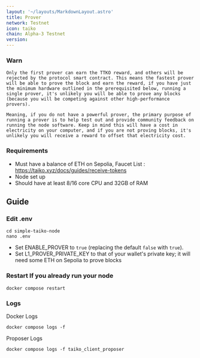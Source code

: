 ```yaml
---
layout: '~/layouts/MarkdownLayout.astro'
title: Prover
network: Testnet
icon: taiko
chain: Alpha-3 Testnet
version: 
---
```


### Warn
```
Only the first prover can earn the TTKO reward, and others will be rejected by the protocol smart contract. This means the fastest prover will be able to prove the block and earn the reward, if you have just the minimum hardware outlined in the prerequisited below, running a single prover, it's unlikely you will be able to prove any blocks (because you will be competing against other high-performance provers).

Meaning, if you do not have a powerful prover, the primary purpose of running a prover is to help test out and provide community feedback on running the node software. Keep in mind this will have a cost in electricity on your computer, and if you are not proving blocks, it's unlikely you will receive a reward to offset that electricity cost.
```

### Requirements
- Must have a balance of ETH on Sepolia, Faucet List : https://taiko.xyz/docs/guides/receive-tokens
- Node set up
- Should have at least 8/16 core CPU and 32GB of RAM

## Guide

### Edit .env
```
cd simple-taiko-node
nano .env
```

- Set ENABLE_PROVER to `true` (replacing the default `false` with `true`).
- Set L1_PROVER_PRIVATE_KEY to that of your wallet's private key; it will need some ETH on Sepolia to prove blocks

### Restart If you already run your node
```
docker compose restart
```

### Logs

Docker Logs
```
docker compose logs -f
```
Proposer Logs
```
docker compose logs -f taiko_client_proposer
```
